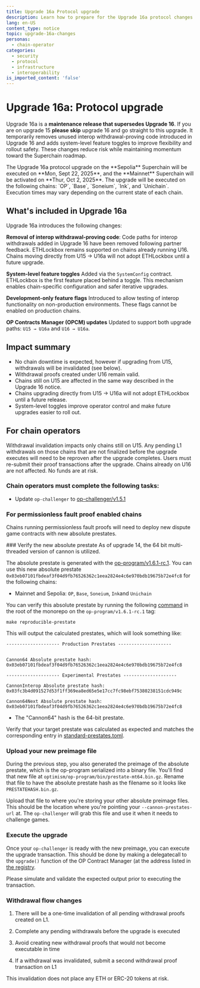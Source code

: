 ```yaml
---
title: Upgrade 16a Protocol upgrade
description: Learn how to prepare for the Upgrade 16a protocol changes.
lang: en-US
content_type: notice
topic: upgrade-16a-changes
personas:
  - chain-operator
categories:
  - security
  - protocol
  - infrastructure
  - interoperability
is_imported_content: 'false'
---
```



# Upgrade 16a: Protocol upgrade

Upgrade 16a is a **maintenance release that supersedes Upgrade 16**. If you are on upgrade 15 **please skip** upgrade 16 and go straight to this upgrade. It temporarily removes unused interop withdrawal-proving code introduced in Upgrade 16 and adds system-level feature toggles to improve flexibility and rollout safety. These changes reduce risk while maintaining momentum toward the Superchain roadmap.

<Callout type="info">
  The Upgrade 16a protocol upgrade on the **Sepolia** Superchain will be executed on **Mon, Sept 22, 2025**, and the **Mainnet** Superchain will be activated on **Thur, Oct 2, 2025**.
  The upgrade will be executed on the following chains: `OP`, `Base`, `Soneium`, `Ink`, and `Unichain`.
  Execution times may vary depending on the current state of each chain.
</Callout>

## What's included in Upgrade 16a

Upgrade 16a introduces the following changes:

**Removal of interop withdrawal-proving code**: Code paths for interop withdrawals added in Upgrade 16 have been removed following partner feedback. ETHLockbox remains supported on chains already running U16. Chains moving directly from U15 → U16a will not adopt ETHLockbox until a future upgrade.

**System-level feature toggles**
Added via the `SystemConfig` contract. ETHLockbox is the first feature placed behind a toggle. This mechanism enables chain-specific configuration and safer iterative upgrades.

**Development-only feature flags**
Introduced to allow testing of interop functionality on non-production environments. These flags cannot be enabled on production chains.

**OP Contracts Manager (OPCM) updates**
Updated to support both upgrade paths: `U15 → U16a` and `U16 → U16a`.

## Impact summary

*   No chain downtime is expected, however if upgrading from U15, withdrawals will be invalidated (see below).
*   Withdrawal proofs created under U16 remain valid.
*   Chains still on U15 are affected in the same way described in the Upgrade 16 notice.
*   Chains upgrading directly from U15 → U16a will not adopt ETHLockbox until a future release.
*   System-level toggles improve operator control and make future upgrades easier to roll out.

## For chain operators

<Callout>Withdrawal invalidation impacts only chains still on U15.
Any pending L1 withdrawals on those chains that are not finalized before the upgrade executes will need to be reproven after the upgrade completes. Users must re-submit their proof transactions after the upgrade.
Chains already on U16 are not affected. No funds are at risk.</Callout>


### Chain operators must complete the following tasks:

*   Update `op-challenger` to [op-challenger/v1.5.1](https://github.com/ethereum-optimism/optimism/releases/tag/op-challenger%2Fv1.5.1)


### For permissionless fault proof enabled chains

Chains running permissionless fault proofs will need to deploy new dispute game contracts with new absolute prestates.

<Steps>
  ### Verify the new absolute prestate

  <Callout type="info">
    As of upgrade 14, the 64 bit multi-threaded version of cannon is utilized.
  </Callout>

  The absolute prestate is generated with the [op-program/v1.6.1-rc.1](https://github.com/ethereum-optimism/optimism/tree/op-program/v1.6.1-rc.1). You can use this new absolute prestate `0x03eb07101fbdeaf3f04d9fb76526362c1eea2824e4c6e970bdb19675b72e4fc8` for the following chains:

  *   Mainnet and Sepolia: `OP`, `Base`, `Soneium`, `Ink`and `Unichain`

  You can verify this absolute prestate by running the following [command](https://github.com/ethereum-optimism/optimism/blob/d6fb90dd489e39efa206b55200766ccc075c1d9b/Makefile#L130-L132) in the root of the monorepo on the `op-program/v1.6.1-rc.1` tag:

  ```shell
  make reproducible-prestate
  ```

  This will output the calculated prestates, which will look something like:

  ```shell
  -------------------- Production Prestates --------------------


  Cannon64 Absolute prestate hash: 
  0x03eb07101fbdeaf3f04d9fb76526362c1eea2824e4c6e970bdb19675b72e4fc8

  -------------------- Experimental Prestates --------------------

  CannonInterop Absolute prestate hash: 
  0x03fc3b4d091527d53f1ff369ea8ed65e5e17cc7fc98ebf75380238151cdc949c

  Cannon64Next Absolute prestate hash: 
  0x03eb07101fbdeaf3f04d9fb76526362c1eea2824e4c6e970bdb19675b72e4fc8
  ```

  *   The "Cannon64" hash is the 64-bit prestate.

  Verify that your target prestate was calculated as expected and matches the corresponding entry in
  [standard-prestates.toml](https://github.com/ethereum-optimism/superchain-registry/blob/main/validation/standard/standard-prestates.toml).

  ### Upload your new preimage file

  During the previous step, you also generated the preimage of the absolute prestate, which is the op-program serialized into a binary file. You'll find that new file at `optimism/op-program/bin/prestate-mt64.bin.gz`. Rename that file to have the absolute prestate hash as the filename so it looks like `PRESTATEHASH.bin.gz`.

  Upload that file to where you're storing your other absolute preimage files. This should be the location where you're pointing your `--cannon-prestates-url` at. The `op-challenger` will grab this file and use it when it needs to challenge games.

  ### Execute the upgrade

  Once your `op-challenger` is ready with the new preimage, you can execute the upgrade transaction. This should be done by making a delegatecall to the `upgrade()` function of the OP Contract Manager (at the address listed in [the registry](https://github.com/ethereum-optimism/superchain-registry/blob/6621a0f13ce523fe1bb8deea739fe37abe20f90d/validation/standard/standard-versions-mainnet.toml#L22).

  Please simulate and validate the expected output prior to executing the transaction.
</Steps>

### Withdrawal flow changes

1.  There will be a one-time invalidation of all pending withdrawal proofs created on L1.

2.  Complete any pending withdrawals before the upgrade is executed

3.  Avoid creating new withdrawal proofs that would not become executable in time

4.  If a withdrawal was invalidated, submit a second withdrawal proof transaction on L1

This invalidation does not place any ETH or ERC-20 tokens at risk.